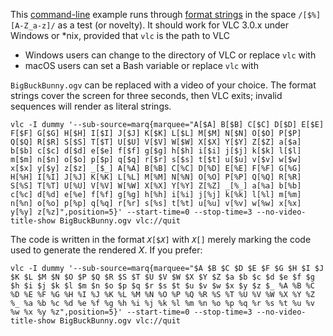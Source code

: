{{Example code|for=Documentation:Format String|l=Expat}}
This [[command-line]] example runs through [[Documentation:Format String|format strings]] in the space <code>/[$%][A-Z_a-z]/</code> as a test (or novelty). It should work for VLC 3.0.x under Windows or *nix, provided that <code>vlc</code> is the path to VLC
* Windows users can change to the directory of VLC or replace <code>vlc</code> with <code>{{Path to VLC|windows}}</code>
* macOS users can set a Bash variable or replace <code>vlc</code> with <code>{{Path to VLC|mac}}</code>

<code>BigBuckBunny.ogv</code> can be replaced with a video of your choice. The format strings cover the screen for three seconds, then VLC exits; invalid sequences will render as literal strings.

<syntaxhighlight lang="winbatch">
vlc -I dummy '--sub-source=marq{marquee="A[$A] B[$B] C[$C] D[$D] E[$E] F[$F] G[$G] H[$H] I[$I] J[$J] K[$K] L[$L] M[$M] N[$N] O[$O] P[$P] Q[$Q] R[$R] S[$S] T[$T] U[$U] V[$V] W[$W] X[$X] Y[$Y] Z[$Z] a[$a] b[$b] c[$c] d[$d] e[$e] f[$f] g[$g] h[$h] i[$i] j[$j] k[$k] l[$l] m[$m] n[$n] o[$o] p[$p] q[$q] r[$r] s[$s] t[$t] u[$u] v[$v] w[$w] x[$x] y[$y] z[$z] _[$_] A[%A] B[%B] C[%C] D[%D] E[%E] F[%F] G[%G] H[%H] I[%I] J[%J] K[%K] L[%L] M[%M] N[%N] O[%O] P[%P] Q[%Q] R[%R] S[%S] T[%T] U[%U] V[%V] W[%W] X[%X] Y[%Y] Z[%Z] _[%_] a[%a] b[%b] c[%c] d[%d] e[%e] f[%f] g[%g] h[%h] i[%i] j[%j] k[%k] l[%l] m[%m] n[%n] o[%o] p[%p] q[%q] r[%r] s[%s] t[%t] u[%u] v[%v] w[%w] x[%x] y[%y] z[%z]",position=5}' --start-time=0 --stop-time=3 --no-video-title-show BigBuckBunny.ogv vlc://quit
</syntaxhighlight>

The code is written in the format <code><var>X</var>[$<var>X</var>]</code> with <code><var>X</var>[]</code> merely marking the code used to generate the rendered <var>X</var>. If you prefer:
<syntaxhighlight lang="winbatch">
vlc -I dummy '--sub-source=marq{marquee="$A $B $C $D $E $F $G $H $I $J $K $L $M $N $O $P $Q $R $S $T $U $V $W $X $Y $Z $a $b $c $d $e $f $g $h $i $j $k $l $m $n $o $p $q $r $s $t $u $v $w $x $y $z $_ %A %B %C %D %E %F %G %H %I %J %K %L %M %N %O %P %Q %R %S %T %U %V %W %X %Y %Z %_ %a %b %c %d %e %f %g %h %i %j %k %l %m %n %o %p %q %r %s %t %u %v %w %x %y %z",position=5}' --start-time=0 --stop-time=3 --no-video-title-show BigBuckBunny.ogv vlc://quit
</syntaxhighlight>